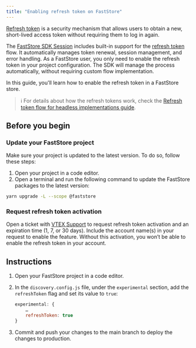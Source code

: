 ```yaml
---
title: "Enabling refresh token on FastStore"
---
```


[Refresh token](https://developers.vtex.com/docs/guides/refresh-token-flow-for-headless-implementations) is a security mechanism that allows users to obtain a new, short-lived access token without requiring them to log in again.

The [FastStore SDK Session](https://developers.vtex.com/docs/guides/faststore/sdk-overview#session) includes built-in support for the [refresh token](https://developers.vtex.com/docs/guides/refresh-token-flow-for-headless-implementations) flow. It automatically manages token renewal, session management, and error handling.
As a FastStore user, you only need to enable the refresh token in your project configuration. The SDK will manage the process automatically, without requiring custom flow implementation.

In this guide, you'll learn how to enable the refresh token in a FastStore store.

> ℹ️ For details about how the refresh tokens work, check the [Refresh token flow for headless implementations guide](https://developers.vtex.com/docs/guides/refresh-token-flow-for-headless-implementations).

## Before you begin

<Steps>

### Update your FastStore project

Make sure your project is updated to the latest version. To do so, follow these steps:

1. Open your project in a code editor.
2. Open a terminal and run the following command to update the FastStore packages to the latest version:

```bash
yarn upgrade -L --scope @faststore
```

### Request refresh token activation

Open a ticket with [VTEX Support](https://help.vtex.com/en/support) to request refresh token activation and an expiration time (1, 7, or 30 days). Include the account name(s) in your request to enable the feature. Without this activation, you won’t be able to enable the refresh token in your account.

</Steps>

## Instructions

1. Open your FastStore project in a code editor.
2. In the `discovery.config.js` file, under the `experimental` section, add the `refreshToken` flag and set its value to `true`:


    ```js discovery.config.js
    experimental: {
        …
        refreshToken: true
    }
    ```

3. Commit and push your changes to the main branch to deploy the changes to production.
